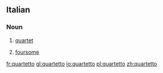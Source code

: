 ==Italian==

===Noun===
{{it-noun|m|quartetti}}

# {{context|music|lang=it}} [[quartet]]
# [[foursome]]

[[fr:quartetto]]
[[gl:quartetto]]
[[io:quartetto]]
[[pl:quartetto]]
[[zh:quartetto]]